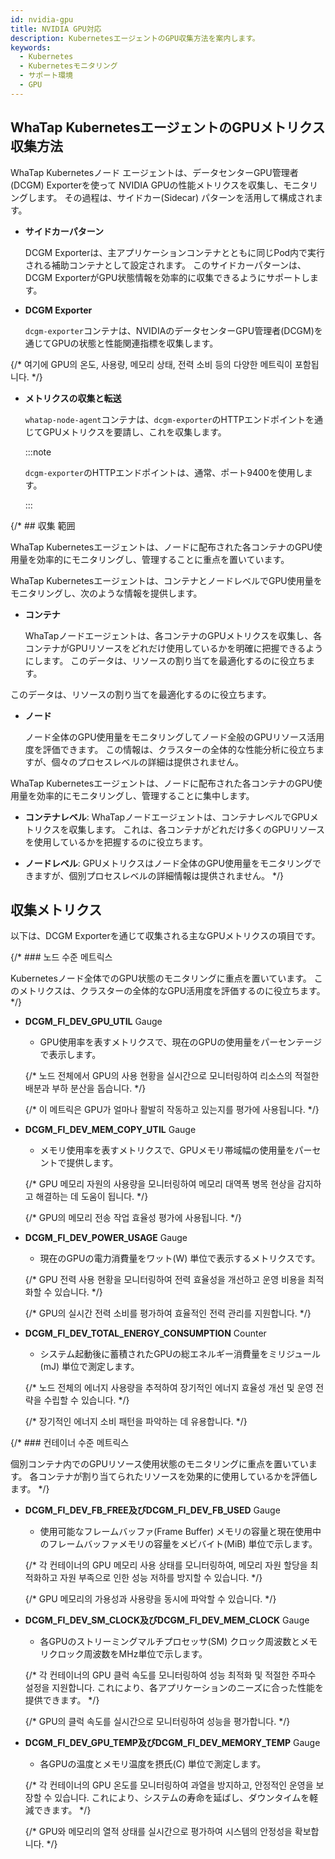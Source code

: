 ```yaml
---
id: nvidia-gpu
title: NVIDIA GPU対応
description: KubernetesエージェントのGPU収集方法を案内します。
keywords:
  - Kubernetes
  - Kubernetesモニタリング
  - サポート環境
  - GPU
---
```


## WhaTap KubernetesエージェントのGPUメトリクス収集方法

WhaTap Kubernetesノード エージェントは、データセンターGPU管理者(DCGM) Exporterを使って NVIDIA GPUの性能メトリクスを収集し、モニタリングします。 その過程は、サイドカー(Sidecar) パターンを活用して構成されます。

- **サイドカーパターン**

  DCGM Exporterは、主アプリケーションコンテナとともに同じPod内で実行される補助コンテナとして設定されます。 このサイドカーパターンは、DCGM ExporterがGPU状態情報を効率的に収集できるようにサポートします。

- **DCGM Exporter** 

  `dcgm-exporter`コンテナは、NVIDIAのデータセンターGPU管理者(DCGM)を通じてGPUの状態と性能関連指標を収集します。 

{/* 여기에 GPU의 온도, 사용량, 메모리 상태, 전력 소비 등의 다양한 메트릭이 포함됩니다. */}

- **メトリクスの収集と転送** 

  `whatap-node-agent`コンテナは、`dcgm-exporter`のHTTPエンドポイントを通じてGPUメトリクスを要請し、これを収集します。 

  :::note 

  `dcgm-exporter`のHTTPエンドポイントは、通常、ポート9400を使用します。

  :::

{/* ## 収集 範囲

WhaTap Kubernetesエージェントは、ノードに配布された各コンテナのGPU使用量を効率的にモニタリングし、管理することに重点を置いています。

WhaTap Kubernetesエージェントは、コンテナとノードレベルでGPU使用量をモニタリングし、次のような情報を提供します。  

- **コンテナ**

  WhaTapノードエージェントは、各コンテナのGPUメトリクスを収集し、各コンテナがGPUリソースをどれだけ使用しているかを明確に把握できるようにします。 このデータは、リソースの割り当てを最適化するのに役立ちます。

このデータは、リソースの割り当てを最適化するのに役立ちます。

- **ノード**

  ノード全体のGPU使用量をモニタリングしてノード全般のGPUリソース活用度を評価できます。 この情報は、クラスターの全体的な性能分析に役立ちますが、個々のプロセスレベルの詳細は提供されません。

WhaTap Kubernetesエージェントは、ノードに配布された各コンテナのGPU使用量を効率的にモニタリングし、管理することに集中します。

- **コンテナレベル**: WhaTapノードエージェントは、コンテナレベルでGPUメトリクスを収集します。 これは、各コンテナがどれだけ多くのGPUリソースを使用しているかを把握するのに役立ちます。

- **ノードレベル**: GPUメトリクスはノード全体のGPU使用量をモニタリングできますが、個別プロセスレベルの詳細情報は提供されません。 */}

## 収集メトリクス

以下は、DCGM Exporterを通じて収集される主なGPUメトリクスの項目です。 

{/* ### 노드 수준 메트릭스 

Kubernetesノード全体でのGPU状態のモニタリングに重点を置いています。 このメトリクスは、クラスターの全体的なGPU活用度を評価するのに役立ちます。 */}

- **DCGM_FI_DEV_GPU_UTIL** <span class='type'>Gauge</span> 

  - GPU使用率を表すメトリクスで、現在のGPUの使用量をパーセンテージで表示します。 

  {/* 노드 전체에서 GPU의 사용 현황을 실시간으로 모니터링하여 리소스의 적절한 배분과 부하 분산을 돕습니다. */}

  {/* 이 메트릭은 GPU가 얼마나 활발히 작동하고 있는지를 평가에 사용됩니다. */}

- **DCGM_FI_DEV_MEM_COPY_UTIL** <span class='type'>Gauge</span>

  - メモリ使用率を表すメトリクスで、GPUメモリ帯域幅の使用量をパーセントで提供します。 

  {/* GPU 메모리 자원의 사용량을 모니터링하여 메모리 대역폭 병목 현상을 감지하고 해결하는 데 도움이 됩니다. */}

  {/* GPU의 메모리 전송 작업 효율성 평가에 사용됩니다. */}

- **DCGM_FI_DEV_POWER_USAGE** <span class='type'>Gauge</span>

  - 現在のGPUの電力消費量をワット(W) 単位で表示するメトリクスです。 

  {/* GPU 전력 사용 현황을 모니터링하여 전력 효율성을 개선하고 운영 비용을 최적화할 수 있습니다. */}

  {/* GPU의 실시간 전력 소비를 평가하여 효율적인 전력 관리를 지원합니다. */}

- **DCGM_FI_DEV_TOTAL_ENERGY_CONSUMPTION** <span class='type'>Counter</span>

  - システム起動後に蓄積されたGPUの総エネルギー消費量をミリジュール(mJ) 単位で測定します。 

  {/* 노드 전체의 에너지 사용량을 추적하여 장기적인 에너지 효율성 개선 및 운영 전략을 수립할 수 있습니다. */}

  {/* 장기적인 에너지 소비 패턴을 파악하는 데 유용합니다. */}

{/* ### 컨테이너 수준 메트릭스 

個別コンテナ内でのGPUリソース使用状態のモニタリングに重点を置いています。 各コンテナが割り当てられたリソースを効果的に使用しているかを評価します。 */}

- **DCGM_FI_DEV_FB_FREE及びDCGM_FI_DEV_FB_USED** <span class='type'>Gauge</span>

  - 使用可能なフレームバッファ(Frame Buffer) メモリの容量と現在使用中のフレームバッファメモリの容量をメビバイト(MiB) 単位で示します。 

  {/* 각 컨테이너의 GPU 메모리 사용 상태를 모니터링하여, 메모리 자원 할당을 최적화하고 자원 부족으로 인한 성능 저하를 방지할 수 있습니다. */}

  {/* GPU 메모리의 가용성과 사용량을 동시에 파악할 수 있습니다. */}

- **DCGM_FI_DEV_SM_CLOCK及びDCGM_FI_DEV_MEM_CLOCK** <span class='type'>Gauge</span>

  - 各GPUのストリーミングマルチプロセッサ(SM) クロック周波数とメモリクロック周波数をMHz単位で示します。 

  {/* 각 컨테이너의 GPU 클럭 속도를 모니터링하여 성능 최적화 및 적절한 주파수 설정을 지원합니다. これにより、各アプリケーションのニーズに合った性能を提供できます。 */}

  {/* GPU의 클럭 속도를 실시간으로 모니터링하여 성능을 평가합니다. */}

- **DCGM_FI_DEV_GPU_TEMP及びDCGM_FI_DEV_MEMORY_TEMP** <span class='type'>Gauge</span>

  - 各GPUの温度とメモリ温度を摂氏(C) 単位で測定します。 

  {/* 각 컨테이너의 GPU 온도를 모니터링하여 과열을 방지하고, 안정적인 운영을 보장할 수 있습니다. これにより、システムの寿命を延ばし、ダウンタイムを軽減できます。 */}

  {/* GPU와 메모리의 열적 상태를 실시간으로 평가하여 시스템의 안정성을 확보합니다. */}
